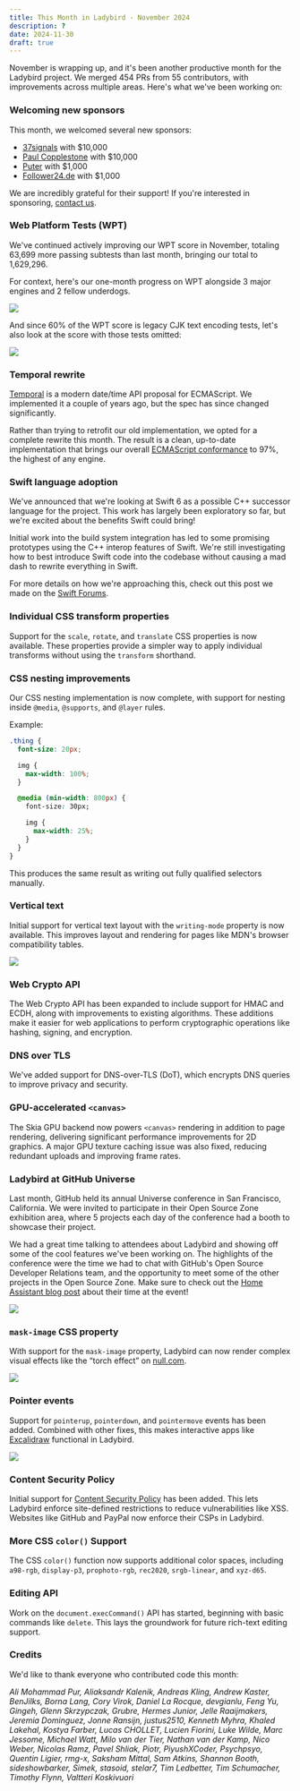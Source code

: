 ```yaml
---
title: This Month in Ladybird - November 2024
description: ?
date: 2024-11-30
draft: true
---
```


November is wrapping up, and it's been another productive month for the Ladybird project. We merged 454 PRs from 55 contributors, with improvements across multiple areas. Here's what we've been working on:

### Welcoming new sponsors

This month, we welcomed several new sponsors:

- [37signals](https://www.37signals.com) with $10,000
- [Paul Copplestone](https://paul.copplest.one) with $10,000
- [Puter](https://www.puter.com) with $1,000
- [Follower24.de](http://follower24.de) with $1,000

We are incredibly grateful for their support! If you're interested in sponsoring, [contact us](mailto:contact@ladybird.org).

### Web Platform Tests (WPT)

We've continued actively improving our WPT score in November, totaling 63,699 more passing subtests than last month, bringing our total to 1,629,296.

For context, here's our one-month progress on WPT alongside 3 major engines and 2 fellow underdogs.

![](/assets/img/newsletter-nov-2024-wpt-graph.gif)

And since 60% of the WPT score is legacy CJK text encoding tests, let's also look at the score with those tests omitted:

![](/assets/img/newsletter-nov-2024-wpt-graph-no-encoding.gif)

### Temporal rewrite

[Temporal](https://tc39.es/proposal-temporal/docs/) is a modern date/time API proposal for ECMAScript. We implemented it a couple of years ago, but the spec has since changed significantly.

Rather than trying to retrofit our old implementation, we opted for a complete rewrite this month. The result is a clean, up-to-date implementation that brings our overall [ECMAScript conformance](https://test262.fyi/#) to 97%, the highest of any engine.

### Swift language adoption

We've announced that we're looking at Swift 6 as a possible C++ successor language for the project. This work has largely been exploratory so far, but we're excited about the benefits Swift could bring!

Initial work into the build system integration has led to some promising prototypes using the C++ interop features of Swift. We're still investigating how to best introduce Swift code into the codebase without causing
a mad dash to rewrite everything in Swift.

For more details on how we're approaching this, check out this post we made on the [Swift Forums](https://forums.swift.org/t/ladybird-browser-and-swift-garbage-collection/76084).

### Individual CSS transform properties

Support for the `scale`, `rotate`, and `translate` CSS properties is now available. These properties provide a simpler way to apply individual transforms without using the `transform` shorthand.

### CSS nesting improvements

Our CSS nesting implementation is now complete, with support for nesting inside `@media`, `@supports`, and `@layer` rules.

Example:

```css
.thing {
  font-size: 20px;

  img {
    max-width: 100%;
  }

  @media (min-width: 800px) {
    font-size: 30px;

    img {
      max-width: 25%;
    }
  }
}
```

This produces the same result as writing out fully qualified selectors manually.

### Vertical text

Initial support for vertical text layout with the `writing-mode` property is now available. This improves layout and rendering for pages like MDN's browser compatibility tables.

![](/assets/img/newsletter-nov-2024-mdn-vertical-text.png)

### Web Crypto API

The Web Crypto API has been expanded to include support for HMAC and ECDH, along with improvements to existing algorithms. These additions make it easier for web applications to perform cryptographic operations like hashing, signing, and encryption.

### DNS over TLS

We've added support for DNS-over-TLS (DoT), which encrypts DNS queries to improve privacy and security.

### GPU-accelerated `<canvas>`

The Skia GPU backend now powers `<canvas>` rendering in addition to page rendering, delivering significant performance improvements for 2D graphics. A major GPU texture caching issue was also fixed, reducing redundant uploads and improving frame rates.

### Ladybird at GitHub Universe

Last month, GitHub held its annual Universe conference in San Francisco, California. We were invited to participate in their Open Source Zone exhibition area, where 5 projects
each day of the conference had a booth to showcase their project.

We had a great time talking to attendees about Ladybird and showing off some of the cool features we've been working on.
The highlights of the conference were the time we had to chat with GitHub's Open Source Developer Relations team, and the opportunity to meet some of the other projects in the Open Source Zone.
Make sure to check out the [Home Assistant blog post](https://www.home-assistant.io/blog/2024/11/18/event-wrapup-github-universe-24/) about their time at the event!

![](/assets/img/newsletter-nov-2024-github-universe.png)

### `mask-image` CSS property

With support for the `mask-image` property, Ladybird can now render complex visual effects like the “torch effect” on [null.com](https://null.com).

![](/assets/img/newsletter-nov-2024-null-com.png)

### Pointer events

Support for `pointerup`, `pointerdown`, and `pointermove` events has been added. Combined with other fixes, this makes interactive apps like [Excalidraw](https://excalidraw.com) functional in Ladybird.

![](/assets/img/newsletter-nov-2024-excalidraw.png)

### Content Security Policy

Initial support for [Content Security Policy](https://developer.mozilla.org/en-US/docs/Web/HTTP/CSP) has been added. This lets Ladybird enforce site-defined restrictions to reduce vulnerabilities like XSS. Websites like GitHub and PayPal now enforce their CSPs in Ladybird.

### More CSS `color()` Support

The CSS `color()` function now supports additional color spaces, including `a98-rgb`, `display-p3`, `prophoto-rgb`, `rec2020`, `srgb-linear`, and `xyz-d65`.

### Editing API

Work on the `document.execCommand()` API has started, beginning with basic commands like `delete`. This lays the groundwork for future rich-text editing support.

### Credits

We'd like to thank everyone who contributed code this month:

_Ali Mohammad Pur, Aliaksandr Kalenik, Andreas Kling, Andrew Kaster, BenJilks, Borna Lang, Cory Virok, Daniel La Rocque, devgianlu, Feng Yu, Gingeh, Glenn Skrzypczak, Grubre, Hermes Junior, Jelle Raaijmakers, Jeremia Dominguez, Jonne Ransijn, justus2510, Kenneth Myhra, Khaled Lakehal, Kostya Farber, Lucas CHOLLET, Lucien Fiorini, Luke Wilde, Marc Jessome, Michael Watt, Milo van der Tier, Nathan van der Kamp, Nico Weber, Nicolas Ramz, Pavel Shliak, Piotr, PiyushXCoder, Psychpsyo, Quentin Ligier, rmg-x, Saksham Mittal, Sam Atkins, Shannon Booth, sideshowbarker, Simek, stasoid, stelar7, Tim Ledbetter, Tim Schumacher, Timothy Flynn, Valtteri Koskivuori_
